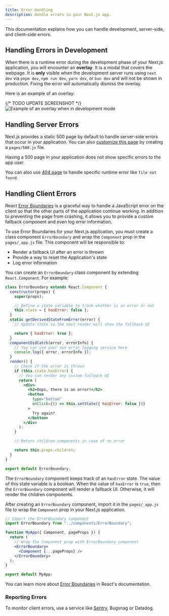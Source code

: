 ```yaml
---
title: Error Handling
description: Handle errors in your Next.js app.
---
```


This documentation explains how you can handle development, server-side, and client-side errors.

## Handling Errors in Development

When there is a runtime error during the development phase of your Next.js application, you will encounter an **overlay**. It is a modal that covers the webpage. It is **only** visible when the development server runs using `next dev` via `pnpm dev`, `npm run dev`, `yarn dev`, or `bun dev` and will not be shown in production. Fixing the error will automatically dismiss the overlay.

Here is an example of an overlay:

{/* TODO UPDATE SCREENSHOT */}
![Example of an overlay when in development mode](https://assets.vercel.com/image/upload/v1645118290/docs-assets/static/docs/error-handling/overlay.png)

## Handling Server Errors

Next.js provides a static 500 page by default to handle server-side errors that occur in your application. You can also [customize this page](/docs/pages/building-your-application/routing/custom-error#customizing-the-500-page) by creating a `pages/500.js` file.

Having a 500 page in your application does not show specific errors to the app user.

You can also use [404 page](/docs/pages/building-your-application/routing/custom-error#404-page) to handle specific runtime error like `file not found`.

## Handling Client Errors

React [Error Boundaries](https://react.dev/reference/react/Component#catching-rendering-errors-with-an-error-boundary) is a graceful way to handle a JavaScript error on the client so that the other parts of the application continue working. In addition to preventing the page from crashing, it allows you to provide a custom fallback component and even log error information.

To use Error Boundaries for your Next.js application, you must create a class component `ErrorBoundary` and wrap the `Component` prop in the `pages/_app.js` file. This component will be responsible to:

- Render a fallback UI after an error is thrown
- Provide a way to reset the Application's state
- Log error information

You can create an `ErrorBoundary` class component by extending `React.Component`. For example:

```jsx
class ErrorBoundary extends React.Component {
  constructor(props) {
    super(props);

    // Define a state variable to track whether is an error or not
    this.state = { hasError: false };
  }
  static getDerivedStateFromError(error) {
    // Update state so the next render will show the fallback UI

    return { hasError: true };
  }
  componentDidCatch(error, errorInfo) {
    // You can use your own error logging service here
    console.log({ error, errorInfo });
  }
  render() {
    // Check if the error is thrown
    if (this.state.hasError) {
      // You can render any custom fallback UI
      return (
        <div>
          <h2>Oops, there is an error!</h2>
          <button
            type="button"
            onClick={() => this.setState({ hasError: false })}
          >
            Try again?
          </button>
        </div>
      );
    }

    // Return children components in case of no error

    return this.props.children;
  }
}

export default ErrorBoundary;
```

The `ErrorBoundary` component keeps track of an `hasError` state. The value of this state variable is a boolean. When the value of `hasError` is `true`, then the `ErrorBoundary` component will render a fallback UI. Otherwise, it will render the children components.

After creating an `ErrorBoundary` component, import it in the `pages/_app.js` file to wrap the `Component` prop in your Next.js application.

```jsx
// Import the ErrorBoundary component
import ErrorBoundary from "../components/ErrorBoundary";

function MyApp({ Component, pageProps }) {
  return (
    // Wrap the Component prop with ErrorBoundary component
    <ErrorBoundary>
      <Component {...pageProps} />
    </ErrorBoundary>
  );
}

export default MyApp;
```

You can learn more about [Error Boundaries](https://react.dev/reference/react/Component#catching-rendering-errors-with-an-error-boundary) in React's documentation.

### Reporting Errors

To monitor client errors, use a service like [Sentry](https://github.com/vercel/next.js/tree/canary/examples/with-sentry), Bugsnag or Datadog.
